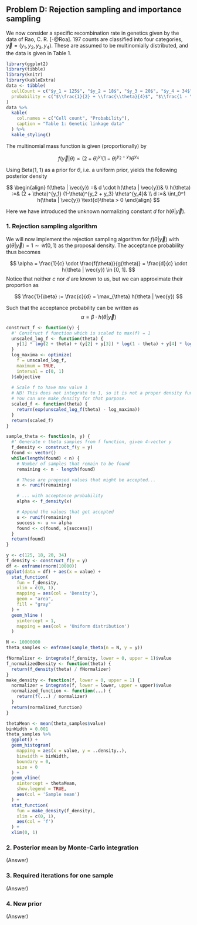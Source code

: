 ## Problem D: Rejection sampling and importance sampling

We now consider a specific recombination rate in genetics given by the data of Rao, C. R. [-@Roa].
197 counts are classified into four categories, $\vec{y} = (y_1, y_2, y_3, y_4)$.
These are assumed to be multinomially distributed, and the data is given in Table 1.

```r
library(ggplot2)
library(tibble)
library(knitr)
library(kableExtra)
data <- tibble(
  cellCount = c("$y_1 = 125$", "$y_2 = 18$", "$y_3 = 20$", "$y_4 = 34$"),
  probability = c("$\\frac{1}{2} + \\frac{\\theta}{4}$", "$\\frac{1 - \\theta}{4}$", "$\\frac{1 - \\theta}{4}$", "$\\frac{\\theta}{4}$")
)
data %>%
  kable(
    col.names = c("Cell count", "Probability"),
    caption = "Table 1: Genetic linkage data"
  ) %>%
  kable_styling()
```

The multinomial mass function is given (proportionally) by

$$
f(\vec{y} | \theta) \propto (2 + \theta)^{y_1} (1-\theta)^{y_2 + y_3} \theta^{y_4}
$$

Using Beta(1, 1) as a prior for $\theta$, i.e. a uniform prior, yields the following posterior density

$$
\begin{align}
  f(\theta | \vec{y}) =& d \cdot h(\theta | \vec{y})& \\
  h(\theta) :=& (2 + \theta)^{y_1} (1-\theta)^{y_2 + y_3} \theta^{y_4}& \\
  d :=& \int_0^1 h(\theta | \vec{y}) \text{d}\theta > 0
\end{align}
$$

Here we have introduced the unknown normalizing constant $d$ for $h(\theta | \vec{y})$.

### 1. Rejection sampling algorithm

We will now implement the rejection sampling algorithm for $f(\theta|\vec{y})$ with $g(\theta | \vec{y}) = 1 \sim \mathcal{U}(0, 1)$ as the proposal density.
The acceptance probability thus becomes

$$
\alpha = \frac{1}{c} \cdot \frac{f(\theta)}{g(\theta)} = \frac{d}{c} \cdot h(\theta | \vec{y}) \in [0, 1].
$$
Notice that neither $c$ nor $d$ are known to us, but we can approximate their proportion as

$$
\frac{1}{\beta} := \frac{c}{d} = \max_{\theta} h(\theta | \vec{y})
$$

Such that the acceptance probability can be written as
$$
\alpha = \beta \cdot h(\theta | \vec{y})
$$

```r
construct_f <- function(y) {
  #' Construct f function which is scaled to max(f) = 1
  unscaled_log_f <- function(theta) {
    y[1] * log(2 + theta) + (y[2] + y[3]) * log(1 - theta) + y[4] * log(theta)
  }
  log_maxima <- optimize(
    f = unscaled_log_f,
    maximum = TRUE,
    interval = c(0, 1)
  )$objective
  
  # Scale f to have max value 1
  # NB! This does not integrate to 1, so it is not a proper density function!
  # You can use make_density for that purpose.
  scaled_f <- function(theta) {
    return(exp(unscaled_log_f(theta) - log_maxima))
  }
  return(scaled_f)
}

sample_theta <- function(n, y) {
  #' Generate n theta samples from f function, given 4-vector y
  f_density <- construct_f(y = y)
  found <- vector()
  while(length(found) < n) {
    # Number of samples that remain to be found
    remaining <- n - length(found)

    # These are proposed values that might be accepted...
    x <- runif(remaining)

    # ... with acceptance probability
    alpha <- f_density(x)

    # Append the values that get accepted
    u <- runif(remaining)
    success <- u <= alpha
    found <- c(found, x[success])
  }
  return(found)
}
```

```r
y <- c(125, 18, 20, 34)
f_density <- construct_f(y = y)
df <- enframe(rnorm(10000))
ggplot(data = df) + aes(x = value) +
  stat_function(
    fun = f_density,
    xlim = c(0, 1),
    mapping = aes(col = 'Density'),
    geom = "area",
    fill = "gray"
  ) +
  geom_hline (
    yintercept = 1,
    mapping = aes(col = 'Uniform distribution')
  )
```


```r
N <- 10000000
theta_samples <- enframe(sample_theta(n = N, y = y))
```
```r
fNormalizer <- integrate(f_density, lower = 0, upper = 1)$value
f_normalizedDensity <- function(theta) {
  return(f_density(theta) / fNormalizer)
}
make_density <- function(f, lower = 0, upper = 1) {
  normalizer = integrate(f, lower = lower, upper = upper)$value
  normalized_function <- function(...) {
    return(f(...) / normalizer)
  }
  return(normalized_function)
}
```

```r
thetaMean <- mean(theta_samples$value)
binWidth = 0.001
theta_samples %>%
  ggplot() +
  geom_histogram(
    mapping = aes(x = value, y = ..density..),
    binwidth = binWidth,
    boundary = 0,
    size = 0
  ) +
  geom_vline(
    xintercept = thetaMean,
    show.legend = TRUE,
    aes(col = 'Sample mean')
  ) +
  stat_function(
    fun = make_density(f_density),
    xlim = c(0, 1),
    aes(col = 'f')
  ) +
  xlim(0, 1)
```


### 2. Posterior mean by Monte-Carlo integration

(Answer)


### 3. Required iterations for one sample

(Answer)


### 4. New prior

(Answer)
